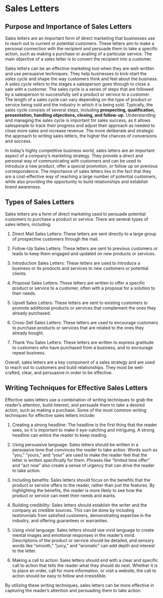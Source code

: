 
# Sales Letters
## Purpose and Importance of Sales Letters
Sales letters are an important form of direct marketing that businesses use to reach out to current or potential customers. These letters aim to make a personal connection with the recipient and persuade them to take a specific action, such as making a purchase or availing of a particular service. The main objective of a sales letter is to convert the recipient into a customer.

Sales letters can be an effective marketing tool when they are well-written and use persuasive techniques. They help businesses to kick-start the *sales cycle* and shape the way customers think and feel about the business. A *sales cycle* refers to the stages a salesperson goes through to close a sale with a customer. The sales cycle is a series of steps that are followed by a salesperson to successfully sell a product or service to a customer. The length of a sales cycle can vary depending on the type of product or service being sold and the industry in which it is being sold. Typically, the sales cycle consists of several steps, including **prospecting, qualification, presentation, handling objections, closing, and follow-up**. Understanding and managing the sales cycle is important for sales success, as it allows salespeople to track their progress and adjust their approach as needed to close more sales and increase revenue. The more deliberate and strategic the approach to writing sales letters, the higher the chances of conversions and success.

In today's highly competitive business world, sales letters are an important aspect of a company's marketing strategy. They provide a direct and personal way of communicating with customers and can be used to introduce a new product, offer a special promotion, or follow up on previous correspondence. The importance of sales letters lies in the fact that they are a cost-effective way of reaching a large number of potential customers, while also providing the opportunity to build relationships and establish brand awareness.

## Types of Sales Letters
Sales letters are a form of direct marketing used to persuade potential customers to purchase a product or service. There are several types of sales letters, including:

1. Direct Mail Sales Letters: These letters are sent directly to a large group of prospective customers through the mail.

2. Follow-Up Sales Letters: These letters are sent to previous customers or leads to keep them engaged and updated on new products or services.

3. Introduction Sales Letters: These letters are used to introduce a business or its products and services to new customers or potential clients.

4. Proposal Sales Letters: These letters are written to offer a specific product or service to a customer, often with a proposal for a solution to their needs.

5. Upsell Sales Letters: These letters are sent to existing customers to promote additional products or services that complement the ones they already purchased.

6. Cross-Sell Sales Letters: These letters are used to encourage customers to purchase products or services that are related to the ones they already bought.

7. Thank You Sales Letters: These letters are written to express gratitude to customers who have purchased from a business, and to encourage repeat business.

Overall, sales letters are a key component of a sales strategy and are used to reach out to customers and build relationships. They must be well-crafted, clear, and persuasive in order to be effective.

## Writing Techniques for Effective Sales Letters
Effective sales letters use a combination of writing techniques to grab the reader's attention, build interest, and persuade them to take a desired action, such as making a purchase. Some of the most common writing techniques for effective sales letters include:

1. Creating a strong headline: The headline is the first thing that the reader sees, so it is important to make it eye-catching and intriguing. A strong headline can entice the reader to keep reading.

2. Using persuasive language: Sales letters should be written in a persuasive tone that convinces the reader to take action. Words such as "you," "yours," and "your" are used to make the reader feel that the letter is written specifically for them. Phrases like "limited time offer" and "act now" also create a sense of urgency that can drive the reader to take action.

3. Including benefits: Sales letters should focus on the benefits that the product or service offers to the reader, rather than just the features. By highlighting the benefits, the reader is more likely to see how the product or service can meet their needs and wants.

4. Building credibility: Sales letters should establish the writer and the company as credible sources. This can be done by including testimonials from satisfied customers, demonstrating expertise in the industry, and offering guarantees or warranties.

5. Using vivid language: Sales letters should use vivid language to create mental images and emotional responses in the reader's mind. Descriptions of the product or service should be detailed, and sensory words like "smooth," "juicy," and "aromatic" can add depth and interest to the letter.

6. Making a call to action: Sales letters should end with a clear and specific call to action that tells the reader what they should do next. Whether it is to place an order, call for more information, or visit a website, the call to action should be easy to follow and irresistible.

By utilizing these writing techniques, sales letters can be more effective in capturing the reader's attention and persuading them to take action.
